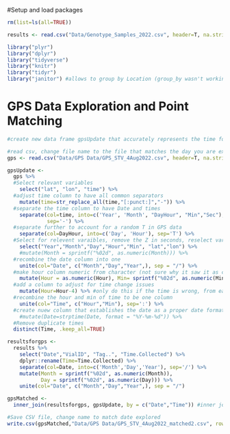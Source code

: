 
#Setup and load packages
```r
rm(list=ls(all=TRUE))

results <- read.csv("Data/Genotype_Samples_2022.csv", header=T, na.strings="NA")

library("plyr") 
library("dplyr")
library("tidyverse")
library("knitr")
library("tidyr")
library("janitor") #allows to group by Location (group_by wasn't working properly)

```

# GPS Data Exploration and Point Matching
```r

#create new data frame gpsUpdate that accurately represents the time for correct time zone. Will use this to autofind corresponding times in our metadata sheet

#read csv, change file name to the file that matches the day you are exploring
gps <- read.csv("Data/GPS Data/GPS_STV_4Aug2022.csv", header=T, na.strings="NA", stringsAsFactors=FALSE)

gpsUpdate <- 
  gps %>% 
  #Select relevant variables
    select("lat", "lon", "time") %>% 
  #adjust time column to have all common separators 
    mutate(time=str_replace_all(time,"[:punct:]","-")) %>% 
  #separate the time column to have Date and times
    separate(col=time, into=c('Year', 'Month', "DayHour", "Min","Sec"),
             sep='-') %>% 
  #separate further to account for a random T in GPS data  
    separate(col=DayHour, into=c('Day', 'Hour'), sep='T') %>% 
  #Select for relevent varaibles, remove the Z in seconds, reselect variables
    select("Year","Month","Day","Hour","Min", "lat","lon") %>%
    #mutate(Month = sprintf("%02d", as.numeric(Month))) %>% 
  #recombine the date column into one   
    unite(col="Date", c("Month","Day","Year",), sep = "/") %>% 
  #make hour column numeric from character (not sure why it saw it as character) and ensure the seconds are 01, 02 etc.
    mutate(Hour = as.numeric(Hour), Min= sprintf("%02d", as.numeric(Min))) %>%
  #add a column to adjust for time change issues
    mutate(Hour=Hour-4) %>% #only do this if the time is wrong, from earlier days
  #recombine the hour and min of time to be one column
    unite(col="Time", c("Hour","Min"), sep=':') %>% 
  #create nuew column that establishes the date as a proper date format, not sure if necessary?
    #mutate(Date=strptime(Date, format = "%Y-%m-%d")) %>% 
  #Remove duplicate times
  distinct(Time, .keep_all=TRUE)

resultsforgps <-
  results %>% 
    select("Date","VialID", "Tag..", "Time.Collected") %>% 
    dplyr::rename(Time=Time.Collected) %>%
    separate(col=Date, into=c('Month','Day','Year'), sep='/') %>% 
    mutate(Month = sprintf("%02d", as.numeric(Month)),
           Day = sprintf("%02d", as.numeric(Day))) %>% 
    unite(col="Date", c("Month","Day","Year",), sep = "/")

gpsMatched <-
  inner_join(resultsforgps, gpsUpdate, by = c("Date","Time")) #inner join to only keep the matched values

#Save CSV file, change name to match date explored
write.csv(gpsMatched,"Data/GPS Data/GPS_STV_4Aug2022_matched2.csv", row.names = TRUE)

    
```